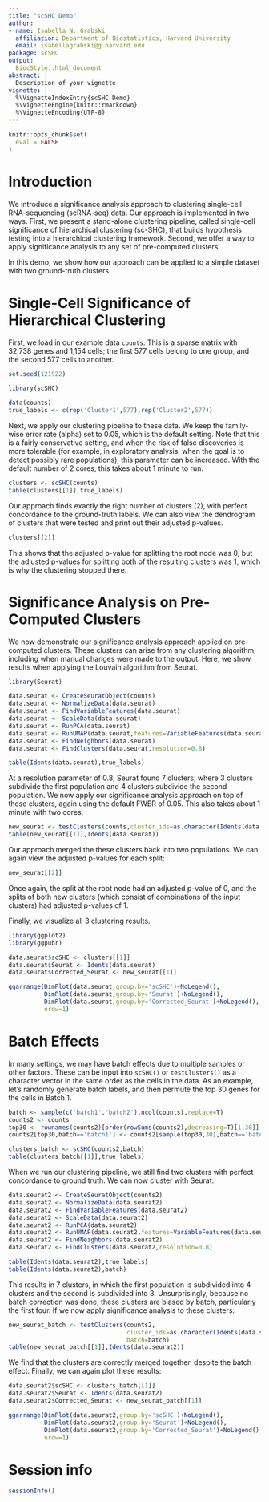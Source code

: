 ```yaml
---
title: "scSHC Demo"
author:
- name: Isabella N. Grabski
  affiliation: Department of Biostatistics, Harvard University
  email: isabellagrabski@g.harvard.edu
package: scSHC
output:
  BiocStyle::html_document
abstract: |
  Description of your vignette
vignette: |
  %\VignetteIndexEntry{scSHC Demo}
  %\VignetteEngine{knitr::rmarkdown}
  %\VignetteEncoding{UTF-8}
---
```


```r
knitr::opts_chunk$set(
  eval = FALSE
)
```

# Introduction

We introduce a significance analysis approach to clustering single-cell RNA-sequencing (scRNA-seq) data. Our approach is implemented in two ways. First, we present a stand-alone clustering pipeline, called single-cell significance of hierarchical clustering (sc-SHC), that builds hypothesis testing into a hierarchical clustering framework. Second, we offer a way to apply significance analysis to any set of pre-computed clusters. 

In this demo, we show how our approach can be applied to a simple dataset with two ground-truth clusters.

# Single-Cell Significance of Hierarchical Clustering

First, we load in our example data `counts`. This is a sparse matrix with 32,738 genes and 1,154 cells; the first 577 cells belong to one group, and the second 577 cells to another.

```r
set.seed(121922)

library(scSHC)

data(counts)
true_labels <- c(rep('Cluster1',577),rep('Cluster2',577))
```

Next, we apply our clustering pipeline to these data. We keep the family-wise error rate (alpha) set to 0.05, which is the default setting. Note that this is a fairly conservative setting, and when the risk of false discoveries is more tolerable (for example, in exploratory analysis, when the goal is to detect possibly rare populations), this parameter can be increased. With the default number of 2 cores, this takes about 1 minute to run.

```r
clusters <- scSHC(counts)
table(clusters[[1]],true_labels)
```

Our approach finds exactly the right number of clusters (2), with perfect concordance to the ground-truth labels. We can also view the dendrogram of clusters that were tested and print out their adjusted p-values.

```r
clusters[[2]]
```

This shows that the adjusted p-value for splitting the root node was 0, but the adjusted p-values for splitting both of the resulting clusters was 1, which is why the clustering stopped there.

# Significance Analysis on Pre-Computed Clusters

We now demonstrate our significance analysis approach applied on pre-computed clusters. These clusters can arise from any clustering algorithm, including when manual changes were made to the output. Here, we show results when applying the Louvain algorithm from Seurat.

```r
library(Seurat)

data.seurat <- CreateSeuratObject(counts)
data.seurat <- NormalizeData(data.seurat)
data.seurat <- FindVariableFeatures(data.seurat)
data.seurat <- ScaleData(data.seurat)
data.seurat <- RunPCA(data.seurat)
data.seurat <- RunUMAP(data.seurat,features=VariableFeatures(data.seurat))
data.seurat <- FindNeighbors(data.seurat)
data.seurat <- FindClusters(data.seurat,resolution=0.8)

table(Idents(data.seurat),true_labels)
```

At a resolution parameter of 0.8, Seurat found 7 clusters, where 3 clusters subdivide the first population and 4 clusters subdivide the second population. We now apply our significance analysis approach on top of these clusters, again using the default FWER of 0.05. This also takes about 1 minute with two cores.

```r
new_seurat <- testClusters(counts,cluster_ids=as.character(Idents(data.seurat)))
table(new_seurat[[1]],Idents(data.seurat))
```

Our approach merged the these clusters back into two populations. We can again view the adjusted p-values for each split:

```r
new_seurat[[2]]
```

Once again, the split at the root node had an adjusted p-value of 0, and the splits of both new clusters (which consist of combinations of the input clusters) had adjusted p-values of 1.

Finally, we visualize all 3 clustering results.

```r
library(ggplot2)
library(ggpubr)

data.seurat$scSHC <- clusters[[1]]
data.seurat$Seurat <- Idents(data.seurat)
data.seurat$Corrected_Seurat <- new_seurat[[1]]

ggarrange(DimPlot(data.seurat,group.by='scSHC')+NoLegend(),
          DimPlot(data.seurat,group.by='Seurat')+NoLegend(),
          DimPlot(data.seurat,group.by='Corrected_Seurat')+NoLegend(),
          nrow=1)
```

# Batch Effects

In many settings, we may have batch effects due to multiple samples or other factors. These can be input into `scSHC()` or `testClusters()` as a character vector in the same order as the cells in the data. As an example, let's randomly generate batch labels, and then permute the top 30 genes for the cells in Batch 1.

```r
batch <- sample(c('batch1','batch2'),ncol(counts),replace=T)
counts2 <- counts
top30 <- rownames(counts2)[order(rowSums(counts2),decreasing=T)[1:30]]
counts2[top30,batch=='batch1'] <- counts2[sample(top30,30),batch=='batch1']

clusters_batch <- scSHC(counts2,batch)
table(clusters_batch[[1]],true_labels)
```

When we run our clustering pipeline, we still find two clusters with perfect concordance to ground truth. We can now cluster with Seurat:

```r
data.seurat2 <- CreateSeuratObject(counts2)
data.seurat2 <- NormalizeData(data.seurat2)
data.seurat2 <- FindVariableFeatures(data.seurat2)
data.seurat2 <- ScaleData(data.seurat2)
data.seurat2 <- RunPCA(data.seurat2)
data.seurat2 <- RunUMAP(data.seurat2,features=VariableFeatures(data.seurat2))
data.seurat2 <- FindNeighbors(data.seurat2)
data.seurat2 <- FindClusters(data.seurat2,resolution=0.8)

table(Idents(data.seurat2),true_labels)
table(Idents(data.seurat2),batch)
```

This results in 7 clusters, in which the first population is subdivided into 4 clusters and the second is subdivided into 3. Unsurprisingly, because no batch correction was done, these clusters are biased by batch, particularly the first four. If we now apply significance analysis to these clusters:

```r
new_seurat_batch <- testClusters(counts2,
                                 cluster_ids=as.character(Idents(data.seurat2)),
                                 batch=batch)
table(new_seurat_batch[[1]],Idents(data.seurat2))
```

We find that the clusters are correctly merged together, despite the batch effect. Finally, we can again plot these results:

```r
data.seurat2$scSHC <- clusters_batch[[1]]
data.seurat2$Seurat <- Idents(data.seurat2)
data.seurat2$Corrected_Seurat <- new_seurat_batch[[1]]

ggarrange(DimPlot(data.seurat2,group.by='scSHC')+NoLegend(),
          DimPlot(data.seurat2,group.by='Seurat')+NoLegend(),
          DimPlot(data.seurat2,group.by='Corrected_Seurat')+NoLegend(),
          nrow=1)
```

# Session info {.unnumbered}

```r
sessionInfo()
```
